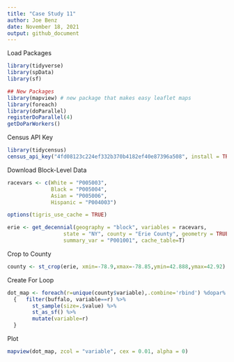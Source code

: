```yaml
---
title: "Case Study 11"
author: Joe Benz
date: November 18, 2021
output: github_document
---
```

 Load Packages
```r
library(tidyverse)
library(spData)
library(sf)

## New Packages
library(mapview) # new package that makes easy leaflet maps
library(foreach)
library(doParallel)
registerDoParallel(4)
getDoParWorkers() 
```

Census API Key
```r
library(tidycensus)
census_api_key("4fd08123c224ef332b370b4182ef40e87396a508", install = TRUE, overwrite = TRUE)
```

Download Block-Level Data
```r
racevars <- c(White = "P005003", 
              Black = "P005004", 
              Asian = "P005006", 
              Hispanic = "P004003")

options(tigris_use_cache = TRUE)

erie <- get_decennial(geography = "block", variables = racevars, 
                  state = "NY", county = "Erie County", geometry = TRUE,
                  summary_var = "P001001", cache_table=T) 

```
 Crop to County
```r
county <- st_crop(erie, xmin=-78.9,xmax=-78.85,ymin=42.888,ymax=42.92)
```
 Create For Loop
```r
dot_map <- foreach(r=unique(county$variable),.combine='rbind') %dopar% 
  {   filter(buffalo, variable==r) %>%
        st_sample(size=.$value) %>%
        st_as_sf() %>%
        mutate(variable=r)
  }
```
 Plot
```r
mapview(dot_map, zcol = "variable", cex = 0.01, alpha = 0)
```